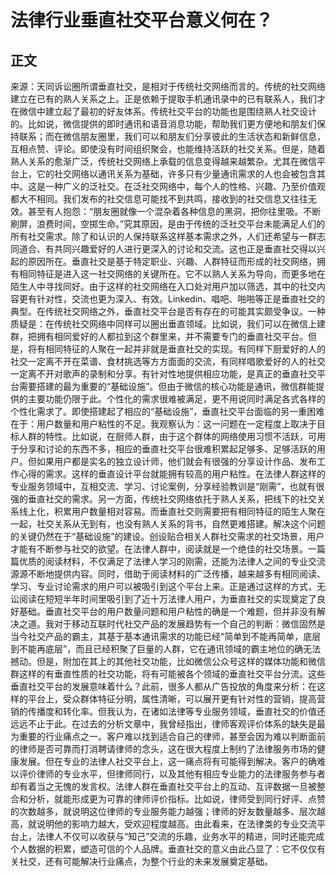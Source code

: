 # 法律行业垂直社交平台意义何在？
## 正文
来源：天同诉讼圈所谓垂直社交，是相对于传统社交网络而言的。传统的社交网络建立在已有的熟人关系之上。正是依赖于提取手机通讯录中的已有联系人，我们才在微信中建立起了最初的好友体系。传统社交平台的功能也是围绕熟人社交设计的。比如说，微信提供的即时通讯和语音消息功能，帮助我们更方便地和朋友们保持联系；而在微信朋友圈里，我们可以和朋友们分享彼此的生活状态和新鲜信息，互相点赞、评论。即使没有时间组织聚会，也能维持活跃的社交关系。但是，随着熟人关系的愈渐广泛，传统社交网络上承载的信息变得越来越繁杂。尤其在微信平台上，它的社交网络以通讯关系为基础，许多只有少量通讯需求的人也会被包含其中。这是一种广义的泛社交。在泛社交网络中，每个人的性格、兴趣、乃至价值观都大不相同。我们发布的社交信息可能找不到共鸣，接收到的社交信息又往往无效。甚至有人抱怨：“朋友圈就像一个混杂着各种信息的黑洞，把你往里吸。不断刷屏，浪费时间，空掷生命。”究其原因，是由于传统的泛社交平台未能满足人们的所有社交需求。除了和认识的人保持联系这样基本需求之外，人们还希望与一群志同道合、有共同兴趣爱好的人进行更深入的讨论和交流。这也正是垂直社交得以兴起的原因所在。垂直社交是基于特定职业、兴趣、人群特征而形成的社交网络，拥有相同特征是进入这一社交网络的关键所在。它不以熟人关系为导向，而更多地在陌生人中寻找同好。由于这样的社交网络在入口处对用户加以筛选，其中的社交内容更有针对性，交流也更为深入、有效。Linkedin、唱吧、啪啪等正是垂直社交的典型。在传统社交网络之外，垂直社交平台是否有存在的可能其实颇受争议。一种质疑是：在传统社交网络中同样可以圈出垂直领域。比如说，我们可以在微信上建群，把拥有相同爱好的人都拉到这个群里来，并不需要专门的垂直社交平台。但是，将有相同特征的人聚在一起并非就是垂直社交的实现。有同样下厨爱好的人的社交一定离不开在菜谱、食材挑选等方方面面的交流，有同样唱歌爱好的人的社交一定离不开对歌声的录制和分享。有针对性地提供相应功能，是真正的垂直社交平台需要搭建的最为重要的“基础设施”。但由于微信的核心功能是通讯，微信群能提供的主要功能仍限于此。个性化的需求很难被满足，更不用说同时满足各式各样的个性化需求了。即使搭建起了相应的“基础设施”，垂直社交平台面临的另一重困难在于：用户数量和用户粘性的不足。我观察认为：这一问题在一定程度上取决于目标人群的特性。比如说，在厨师人群，由于这个群体的网络使用习惯不活跃，可用于分享和讨论的东西不多，相应的垂直社交平台很难积累起足够多、足够活跃的用户。但如果用户都是实名的独立设计师，他们就会有很强的分享设计作品、发布工作心得的需求。这样的垂直设计平台就能拥有较高的用户粘性。在法律人群这样的专业服务领域中，互相交流、学习、讨论案例，分享经验教训是“刚需”，也就有很强的垂直社交的需求。另一方面，传统社交网络依托于熟人关系，把线下的社交关系线上化，积累用户数量相对容易。而垂直社交则需要把有相同特征的陌生人聚在一起，社交关系从无到有，也没有熟人关系的背书，自然更难搭建。解决这个问题的关键仍然在于“基础设施”的建设。创设贴合相关人群社交需求的社交场景，用户才能有不断参与社交的欲望。在法律人群中，阅读就是一个绝佳的社交场景。一篇篇优质的阅读材料，不仅满足了法律人学习的刚需，还能为法律人之间的专业交流源源不断地提供内容。同时，借助于阅读材料的广泛传播，越来越多有相同阅读、学习、专业讨论需求的用户可以被吸引到这个平台上来。正是通过这样的方式，无讼阅读在短短半年时间里吸引到了近十万法律人用户，为垂直社交的实现奠定了良好基础。垂直社交平台的用户数量问题和用户粘性的确是一个难题，但并非没有解决之道。我对于移动互联时代社交产品的发展趋势有一个自己的判断：微信固然是当今社交产品的霸主，其基于基本通讯需求的功能已经“简单到不能再简单，底层到不能再底层”，而且已经积聚了巨量的人群，它在通讯领域的霸主地位的确无法撼动。但是，附加在其上的其他社交功能，比如微信公众号这样的媒体功能和微信群这样的有垂直性质的社交功能，将有可能被各个领域的垂直社交平台分流。这些垂直社交平台的发展意味着什么？此前，很多人都从广告投放的角度来分析：在这样的平台上，受众群体特征分明，属性清晰，可以展开更有针对性的营销，提高营销的传播度和转化率。但我认为，在诸如法律等专业服务领域，垂直社交的价值还远远不止于此。在过去的分析文章中，我曾经指出，律师客观评价体系的缺失是最为重要的行业痛点之一。客户难以找到适合自己的律师，甚至会因为难以判断面前的律师是否可靠而打消聘请律师的念头，这在很大程度上制约了法律服务市场的健康发展。但在专业的法律人社交平台上，这一痛点将有可能得到解决。客户的确难以评价律师的专业水平，但律师同行，以及其他有相应专业能力的法律服务参与者却有着当之无愧的发言权。法律人群在垂直社交平台上的互动、互评数据一旦被整合和分析，就能形成更为可靠的律师评价指标。比如说，律师受到同行好评、点赞的次数越多，就说明这位律师的专业服务能力越强；律师的好友数量越多、层次越高，就说明他的影响力越大，受欢迎程度越高。由此看来，在法律类的专业交流平台上，法律人不仅可以收获与“知己”交流的乐趣，业务水平的精进，同时还能完成个人数据的积累，塑造可信的个人品牌。垂直社交的意义由此凸显了：它不仅仅有关社交，还有可能解决行业痛点，为整个行业的未来发展奠定基础。